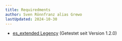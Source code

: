 ```yaml
---
title: Requiredments
author: Sven Rönnfranz alias Grewo
lastUpdated: 2024-10-30
---
```


<head>
  <link rel="stylesheet" href="./../../src/assets/css/pagestyle.css" />
</head>

* <a href="https://github.com/esx-framework/esx-legacy" target="_blank">es_extended Legency</a> (Getestet seit Version 1.2.0)
